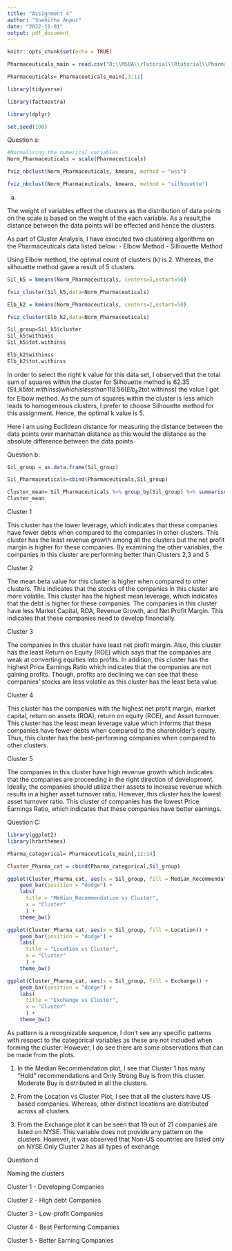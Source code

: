 ```yaml
---
title: "Assignment 4"
author: "Snehitha Anpur"
date: "2022-11-01"
output: pdf_document
---
```


```r
knitr::opts_chunk$set(echo = TRUE)
```

```r

Pharmaceuticals_main = read.csv("D:\\MSBA\\rTutorial\\Rtutorial\\Pharmaceuticals.csv")

Pharmaceuticals= Pharmaceuticals_main[,3:11]

library(tidyverse)

library(factoextra)

library(dplyr)

set.seed(100)
```
Question a:

```r

#Normalizing the numerical variables 
Norm_Pharmaceuticals = scale(Pharmaceuticals)

fviz_nbclust(Norm_Pharmaceuticals, kmeans, method = "wss")

fviz_nbclust(Norm_Pharmaceuticals, kmeans, method = "silhouette")

```
a)

The weight of variables effect the clusters as the distribution of data points on the scale is based on the weight of the each variable. As a result,the distance between the data points will be effected and hence the clusters.

As part of Cluster Analysis, I have executed two clustering algorithms on the Pharmaceuticals data listed below:
-   Elbow Method
-   Silhouette Method

Using Elbow method, the optimal count of clusters (k) is 2. Whereas, the silhouette method gave a result of 5 clusters.

```r

Sil_k5 = kmeans(Norm_Pharmaceuticals, centers=5,nstart=50)

fviz_cluster(Sil_k5,data=Norm_Pharmaceuticals)

Elb_k2 = kmeans(Norm_Pharmaceuticals, centers=2,nstart=50)

fviz_cluster(Elb_k2,data=Norm_Pharmaceuticals)

Sil_group=Sil_k5$cluster
Sil_k5$withinss
Sil_k5$tot.withinss

Elb_k2$withinss
Elb_k2$tot.withinss

```
In order to select the right k value for this data set, I observed that the total sum of squares within the cluster for Silhouette method is 62.35 (Sil_k5$tot.withinss) which is less than 118.56 (Elb_k2$tot.withinss) the value I got for Elbow method.
As the sum of squares within the cluster is less which leads to homogeneous clusters, I prefer to choose Silhouette method for this assignment. Hence, the optimal k value is 5. 

Here I am using Euclidean distance for measuring the distance between the data points over manhattan distance as this would the distance as the absolute difference between the data points

Question b:
```r

Sil_group = as.data.frame(Sil_group)

Sil_Pharmaceuticals=cbind(Pharmaceuticals,Sil_group)

Cluster_mean= Sil_Pharmaceuticals %>% group_by(Sil_group) %>% summarise_all("mean")
Cluster_mean

```



Cluster 1

This cluster has the lower leverage, which indicates that these companies have fewer debts when compared to the companies in other clusters.
This cluster has the least revenue growth among all the clusters but the net profit margin is higher for these companies.
By examining the other variables, the companies in this cluster are performing better than Clusters 2,3 and 5

Cluster 2 

The mean beta value for this cluster is higher when compared to other clusters. This indicates that the stocks of the companies in this cluster are more volatile.
This cluster has the highest mean leverage, which indicates that the debt is higher for these companies.
The companies in this cluster have less Market Capital, ROA, Revenue Growth, and Net Profit Margin. This indicates that these companies need to develop financially.

Cluster 3

The companies in this cluster have least net profit margin. Also, this cluster has the least Return on Equity (ROE) which says that the companies are weak at converting equities into profits.
In addition, this cluster has the highest Price Earnings Ratio which indicates that the companies are not gaining profits.
Though, profits are declining we can see that these companies' stocks are less volatile as this cluster has the least beta value.

Cluster 4 

This cluster has the companies with the highest net profit margin, market capital, return on assets (ROA), return on equity (ROE), and Asset turnover.
This cluster has the least mean leverage value which informs that these companies have fewer debts when compared to the shareholder’s equity.
Thus, this cluster has the best-performing companies when compared to other clusters.

Cluster 5 

The companies in this cluster have high revenue growth which indicates that the companies are proceeding in the right direction of development.
Ideally, the companies should utilize their assets to increase revenue which results in a higher asset turnover ratio. However, this cluster has the lowest asset turnover ratio.
This cluster of companies has the lowest Price Earnings Ratio, which indicates that these companies have better earnings.

Question C:

```r

library(ggplot2)
library(hrbrthemes)

Pharma_categorical= Pharmaceuticals_main[,12:14]

Cluster_Pharma_cat = cbind(Pharma_categorical,Sil_group)

ggplot(Cluster_Pharma_cat, aes(x = Sil_group, fill = Median_Recommendation)) +
    geom_bar(position = "dodge") + 
    labs(
      title = "Median_Recommendation vs Cluster", 
      x = "Cluster"
      ) + 
    theme_bw()

ggplot(Cluster_Pharma_cat, aes(x = Sil_group, fill = Location)) +
    geom_bar(position = "dodge") + 
    labs(
      title = "Location vs Cluster", 
      x = "Cluster"
      ) + 
    theme_bw()

ggplot(Cluster_Pharma_cat, aes(x = Sil_group, fill = Exchange)) +
    geom_bar(position = "dodge") + 
    labs(
      title = "Exchange vs Cluster", 
      x = "Cluster"
      ) + 
    theme_bw()

```
As pattern is a recognizable sequence, I don't see any specific patterns with respect to the categorical variables as these are not included when forming the cluster. However, I do see there are some observations that can be made from the plots. 

1. In the Median Recommendation plot, I see that Cluster 1 has many "Hold" recommendations and Only Strong Buy is from this cluster. Moderate Buy is distributed in all the clusters.


2. From the Location vs Cluster Plot, I see that all the clusters have US based companies. Whereas, other distinct locations are distributed across all clusters


3. From the Exchange plot it can be seen that 19 out of 21 companies are listed on NYSE. This variable does not provide any pattern on the clusters. However, it was observed that Non-US countries are listed only on NYSE.Only Cluster 2 has all types of exchange

Question d

Naming the clusters

Cluster 1 -  Developing Companies

Cluster 2 -  High debt Companies

Cluster 3 - Low-profit Companies

Cluster 4 -  Best Performing Companies

Cluster 5 -  Better Earning Companies



